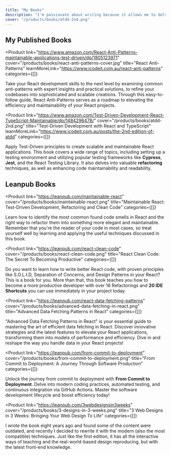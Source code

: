 ```yaml
---
title: "My Books"
description: "I'm passionate about writing because it allows me to delve deeply into a subject and examine it from various perspectives. For those who appreciate absorbing content at their leisure, books are undoubtedly an excellent choice. My preference is for a methodical teaching approach, leading my audience from the basics to a point where concepts of maintainability, testability, superior design, and inherent quality become clear and logical."
cover: "/products/books/atdd-2nd.png"
---
```


## My Published Books

<Product link="https://www.amazon.com/React-Anti-Patterns-maintainable-applications-test-driven/dp/1805123971"
         cover="/products/books/react-anti-patterns-cover.jpg" title="React Anti-Patterns"
         learnMoreLink="https://www.icodeit.com.au/react-anti-patterns"
         categories={[]}
>
  Take your React development skills to the next level by examining common anti-patterns with expert insights and
  practical solutions, to refine your codebases into sophisticated and scalable creations. Through this easy-to-follow
  guide, React Anti-Patterns serves as a roadmap to elevating the efficiency and maintainability of your React projects.
</Product>


<Product link="https://www.amazon.com/Test-Driven-Development-React-TypeScript-Maintainable/dp/1484296478/"
         cover="/products/books/atdd-2nd.png" title="Test-Driven Development with React and TypeScript"
         learnMoreLink="https://www.icodeit.com.au/posts/the-2nd-edition-of-atdd"
         categories={[]}
>
  Apply Test-Driven principles to create scalable and maintainable React applications. This book covers a wide range of
  topics, including setting up a testing environment and utilizing popular testing frameworks like **Cypress**,
  **Jest**, and the React Testing Library. It also delves into valuable **refactoring** techniques, as well as enhancing
  code maintainability and readability.
</Product>


## Leanpub Books

<Product
  link="https://leanpub.com/maintainable-react"
  cover="/products/books/maintainable-react.png"
  title="Maintainable React: Test-Driven Development, Refactoring and Clean Code"
  categories={[]}
>
  Learn how to identify the most common found code smells in React and the right way to refactor them into something
  more elegant and maintainable. Remember that you're the reader of your code in most cases, so treat yourself well by
  learning and applying the useful techniques discussed in this book.
</Product>

<Product
  link="https://leanpub.com/react-clean-code"
  cover="/products/books/react-clean-code.png"
  title="React Clean Code: The Secret To Becoming Productive"
  categories={[]}
>
  Do you want to learn how to write better React code, with proven principles like S.O.L.I.D, Separation of Concerns,
  and Design Patterns in your React? This is a book for you. More than that, this book teaches you how to become a more
  productive developer with over 16 Refactorings and **20 IDE Shortcuts** you can use immediately in your project today.
</Product>

<Product
  link="https://leanpub.com/react-data-fetching-patterns"
  cover="/products/books/advanced-data-fetching-in-react.png"
  title="Advanced Data Fetching Patterns in React"
  categories={[]}
>
  "Advanced Data Fetching Patterns in React" is your essential guide to mastering the art of efficient data fetching in
  React. Discover innovative strategies and the latest features to elevate your React applications, transforming them
  into models of performance and efficiency. Dive in and reshape the way you handle data in your React projects!
</Product>

<Product
  link="https://leanpub.com/from-commit-to-deployment"
  cover="/products/books/from-commit-to-deployment.png"
  title="From Commit to Deployment: A Journey Through Software Production"
  categories={[]}
>
  Unlock the journey from commit to deployment with **From Commit to Deployment**. Delve into modern coding practices,
  automated testing, and continuous integration via GitHub Actions. Master the software development lifecycle and boost
  efficiency today!
</Product>

<Product
  link="https://leanpub.com/3webdesignsin3weeks"
  cover="/products/books/3-designs-in-3-weeks.png"
  title="3 Web Designs in 3 Weeks: Bringing Your Web Design To Life"
  categories={[]}
>
  I wrote the book eight years ago and found some of the content were outdated, and recently I decided to rewrite it
  with the modern (also the most compatible) techniques. Just like the first edition, it has all the interactive ways of
  teaching and the real-world-based design reproducing, but with the latest front-end knowledge.
</Product>
